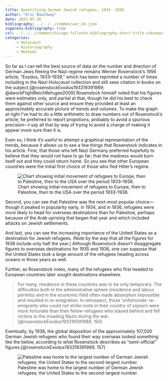 ```yaml
---
title: Quantifying German Jewish refugees, 1933--1938
author: "Eric Rauchway"
date: 2023-05-26
bibliography: ../../../common/war_nd.json
suppress-bibliography: true
csl: ../../../common/chicago-fullnote-bibliography-short-title-subsequent.csl
categories:
     - Holocaust
     - Historiography
     - Methods
---
```


::: {.grid}

::: {.g-col-4}
So far as I can tell the best source of data on the number and direction of German Jews fleeing the Nazi regime remains Werner Rosenstock's 1956 article, "Exodus, 1933--1939," which has been reprinted a number of times including in the *Nazi Holocaust* collection and still sees citation in books on the subject.[@rosenstockExodus193319391989; @dworkFlightReichRefugee2009] Rosenstock himself noted that his figures were estimates only, and partial at that, though he did his best to check them against other source and ensure they provided at least an approximately accurate picture of trends and volumes. To make the graph at right I've had to do a little arithmetic to draw numbers out of Rosenstock's article; he preferred to report propotions, probably to avoid a spurious precision---I say all that by way of trying to avoid a charge of making it appear more sure than it is.

Even so, I think it's useful to attempt a graphical representation of the trends, because it allows us to see a few things that Rosenstock indicates in his article. First, that those who left Nazi Germany preferred hopefully to believe that they would not have to go far; that the madness would burn itself out and they could return home. So you see that other European countries were the initial first choice of those who fled Hitler's regime.
:::

::: {.g-col-8}
![Chart showing initial movement of refugees to Europe, then to Palestine, then to the USA over the period 1933--1938.](ros1.png)
:::

:::

Second, you can see that Palestine was the next-most popular choice---though it peaked in popularity early, in 1934, and in 1936, refugees were more likely to head for overseas destinations than for Palestine, perhaps because of the Arab uprising that began that year and which included attacks on Jewish settlements.

And last, you can see the increasing importance of the United States as a destination for Jewish refugees. (Note by the way that all the figures for 1938 include only half the year.) Although Rosenstock doesn't disaggregate figures to overseas destinations for 1935 and 1936, one can suppose that the United States took a large amount of the refugees heading across oceans in those years as well.

Further, as Rosenstock notes, many of the refugees who first headed to European countries later sought destinations elsewhere.

> For many, residence in these countries was to be only temporary. The difficulties both in the administrative sphere (residence and labour permits) and in the economic field often made absorption impossible and resulted in re-emigration. In retrospect, those 'unfortunate' re-emigrants who could not strike roots in their country of sojourn were more fortunate than their fellow-refugees who stayed behind and fell victims to the invading Nazis during the war.[@rosenstockExodus193319391989, 150]

Eventually, by 1938, the global disposition of the approximately 107,000 German Jewish refugees who found their way overseas looked something like the below, according to what Rosenstock describes as "semi-official" figures.[@rosenstockExodus193319391989, 157]

![Palestine was home to the largest number of German Jewish refugees; the United States to the second-largest number.](ros2.png)

